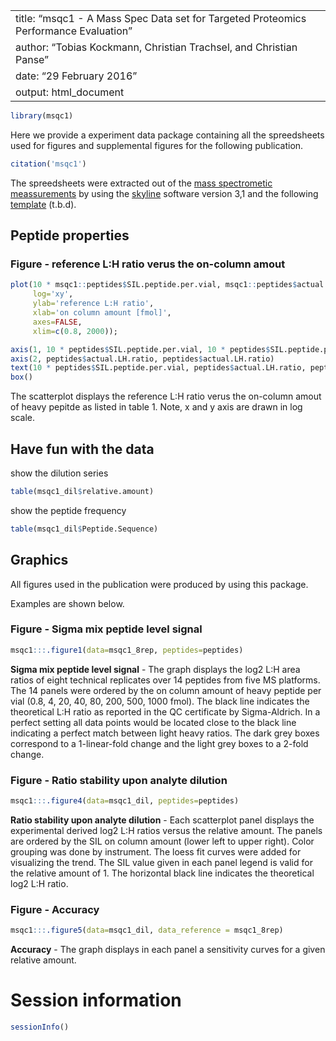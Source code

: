 <!--
%\VignetteEngine{knitr::knitr}
%\VignetteIndexEntry{msqc1 - A Mass Spec Data set for Targeted Proteomics Performance Evaluation}
-->

---
title: "msqc1 - A Mass Spec Data set for Targeted Proteomics Performance Evaluation"
author: "Tobias Kockmann, Christian Trachsel, and Christian Panse"
date: "29 February 2016"
output: html_document
---



```r
library(msqc1)
```

 
Here we provide a experiment data package containing all the spreedsheets used for figures and supplemental figures for the following publication.

```r
citation('msqc1')
```

The spreedsheets were extracted out of the [mass spectrometic meassurements](https://panoramaweb.org/labkey/search/home/search.view?q=Kockmann) by using the [skyline](https://skyline.gs.washington.edu) software version 3,1 and the following [template]() (t.b.d).

## Peptide properties

### Figure - reference L:H ratio verus the on-column amout
```r
plot(10 * msqc1::peptides$SIL.peptide.per.vial, msqc1::peptides$actual.LH.ratio,
     log='xy',
     ylab='reference L:H ratio',
     xlab='on column amount [fmol]',
     axes=FALSE,
     xlim=c(0.8, 2000));

axis(1, 10 * peptides$SIL.peptide.per.vial, 10 * peptides$SIL.peptide.per.vial )
axis(2, peptides$actual.LH.ratio, peptides$actual.LH.ratio)
text(10 * peptides$SIL.peptide.per.vial, peptides$actual.LH.ratio, peptides$Peptide.Sequence, cex=0.5 ,pos=4, srt=11)
box()
```

The scatterplot displays the reference L:H ratio verus the on-column amout of heavy pepitde as listed in table 1. Note, x and y axis are drawn in log scale.

##  Have fun with the data


show the dilution series
```r
table(msqc1_dil$relative.amount)
```

show the peptide frequency
```r
table(msqc1_dil$Peptide.Sequence)
```


## Graphics
All figures used in the publication were produced by using this package.

Examples are shown below.

### Figure - Sigma mix peptide level signal
```r
msqc1:::.figure1(data=msqc1_8rep, peptides=peptides)
```
**Sigma mix peptide level signal** - The graph displays the log2 L:H area ratios of eight technical replicates over 14 peptides from five MS platforms. The 14 panels were ordered by the on column amount of heavy peptide per vial (0.8, 4, 20, 40, 80, 200, 500, 1000 fmol). The black line indicates the theoretical L:H ratio as reported in the QC certificate by Sigma-Aldrich. In a perfect setting all data points would be located close to the black line indicating a perfect match between light heavy ratios.
The dark grey boxes correspond to a 1-linear-fold change and the light grey boxes to a 2-fold change.

### Figure - Ratio stability upon analyte dilution

```r
msqc1:::.figure4(data=msqc1_dil, peptides=peptides)
```

**Ratio stability upon analyte dilution** - Each scatterplot panel displays the experimental derived log2 L:H ratios versus the relative amount. The panels are ordered by the SIL on column amount (lower left to upper right).
Color grouping was done by instrument. The loess fit curves were added for visualizing the trend.
The SIL value given in each panel legend is valid for the relative amount of 1.
The horizontal black line indicates the theoretical log2 L:H ratio.

### Figure - Accuracy

```r
msqc1:::.figure5(data=msqc1_dil, data_reference = msqc1_8rep)
```

**Accuracy** - The graph displays in each panel a sensitivity curves for a given relative amount.


# Session information
```r
sessionInfo()
```
